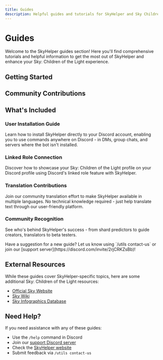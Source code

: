 ---
title: Guides
description: Helpful guides and tutorials for SkyHelper and Sky Children of the Light
---


# Guides

Welcome to the SkyHelper guides section! Here you'll find comprehensive tutorials and helpful information to get the most out of SkyHelper and enhance your Sky: Children of the Light experience.

## Getting Started

<Cards>
  <Card
    title="User Installation Guide"
    description="Learn how to install SkyHelper to your Discord account for universal access"
    href="/docs/guides/user-install-app"
  />
  <Card
    title="Linked Role Setup"
    description="Connect your Sky profile to Discord with linked roles"
    href="/docs/guides/linked-role"
  />
</Cards>

## Community Contributions

<Cards>
  <Card
    title="Translation Guide"
    description="Help make SkyHelper accessible worldwide by contributing translations"
    href="/docs/guides/translating"
  />
  <Card
    title="Credits"
    description="Recognition for the amazing community contributors who make SkyHelper possible"
    href="/docs/guides/credits"
  />
</Cards>

## What's Included

### User Installation Guide

Learn how to install SkyHelper directly to your Discord account, enabling you to use commands anywhere on Discord - in DMs, group chats, and servers where the bot isn't installed.

### Linked Role Connection

Discover how to showcase your Sky: Children of the Light profile on your Discord profile using Discord's linked role feature with SkyHelper.

### Translation Contributions

Join our community translation effort to make SkyHelper available in multiple languages. No technical knowledge required - just help translate text through our user-friendly platform.

### Community Recognition

See who's behind SkyHelper's success - from shard predictors to guide creators, translators to beta testers.

<Callout type="info">
  Have a suggestion for a new guide? Let us know using `/utils contact-us` or join our [support
  server](https://discord.com/invite/2rjCRKZsBb)!
</Callout>

## External Resources

While these guides cover SkyHelper-specific topics, here are some additional Sky: Children of the Light resources:

- [Official Sky Website](https://thatskygame.com)
- [Sky Wiki](https://sky-children-of-the-light.fandom.com)
- [Sky Infographics Database](https://discord.gg/skyinfographicsdatabase)

## Need Help?

If you need assistance with any of these guides:

- Use the `/help` command in Discord
- Join our [support Discord server](https://discord.com/invite/2rjCRKZsBb)
- Check the [SkyHelper website](https://skyhelper.xyz)
- Submit feedback via `/utils contact-us`
